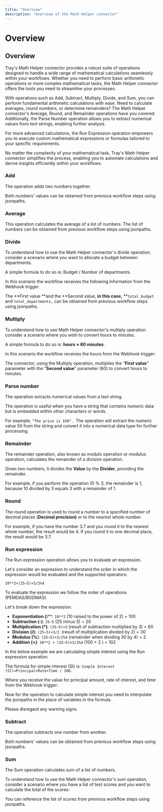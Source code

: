 ```yaml
---
title: "Overview"
description: "Overview of the Math Helper connector"
---
```


# Overview

## Overview

Tray's Math Helper connector provides a robust suite of operations designed to handle a wide range of mathematical calculations seamlessly within your workflows. Whether you need to perform basic arithmetic operations or more complex mathematical tasks, the Math Helper connector offers the tools you need to streamline your processes.

With operations such as Add, Subtract, Multiply, Divide, and Sum, you can perform fundamental arithmetic calculations with ease. Need to calculate averages, round numbers, or determine remainders? The Math Helper connector's Average, Round, and Remainder operations have you covered. Additionally, the Parse Number operation allows you to extract numerical values from text strings, enabling further analysis.

For more advanced calculations, the Run Expression operation empowers you to execute custom mathematical expressions or formulas tailored to your specific requirements.

No matter the complexity of your mathematical task, Tray's Math Helper connector simplifies the process, enabling you to automate calculations and derive insights efficiently within your workflows.

### Add

The operation adds two numbers together. 

Both numbers' values can be obtained from previous workflow steps using jsonpaths.

### Average

This operation calculates the average of a list of numbers. The list of numbers can be obtained from previous workflow steps using jsonpaths.

### Divide

To understand how to use the Math Helper connector's divide operation, consider a scenario where you want to allocate a budget between departments.

A simple formula to do so is: Budget / Number of departments.

In this scenario the workflow receives the following information from the Webhook trigger. 

The **First value **and the **Second value, **in this case,** **`total_budget` and `total_departments,` can be obtained from previous workflow steps using jsonpaths.

### Multiply

To understand how to use Math Helper connector's multiply operation consider a scenario where you wish to convert hours to minutes. 

A simple formula to do so is: **hours × 60 minutes**.

In this scenario the workflow receives the hours from the Webhook trigger:

The connector, using the Multiply operation, multiplies the "**First value**" parameter with the "**Second value**" parameter (60) to convert hours to minutes.

### Parse number

The operation extracts numerical values from a text string. 

The operation is useful when you have a string that contains numeric data but is embedded within other characters or words.

For example, `"The price is $50". `The operation will extract the numeric value 50 from the string and convert it into a numerical data type for further processing.

### Remainder

The remainder operation, also known as modulo operation or modulus operation, calculates the remainder of a division operation.

Given two numbers, it divides the **Value** by the **Divider**, providing the remainder.

For example, if you perform the operation 10 % 3, the remainder is 1, because 10 divided by 3 equals 3 with a remainder of 1.

### Round

The round operation is used to round a number to a specified number of decimal places (**Decimal precision)** or to the nearest whole number.

For example, if you have the number 3.7 and you round it to the nearest whole number, the result would be 4. If you round it to one decimal place, the result would be 3.7.

### Run expression

The Run expression operation allows you to evaluate an expression.

Let's consider an expression to understand the order in which the expression would be evaluated and  the supported operators: 

`10**2+(25−5)×3/2%4`

To evaluate the expression we follow the order of operations (PEMDAS/BODMAS). 

Let's break down the expression:

- **Exponentiation (**)**: `10**2` (10 raised to the power of 2) = 100
- **Subtraction (-)**: `25−5` (25 minus 5) = 20
- **Multiplication (*)**: `(25−5)×3` (result of subtraction multiplied by 3) = 60
- **Division (/):** `(25−5)×3/2 `(result of multiplication divided by 2) = 30
- **Modulus (%**): `(25−5)×3/2%4` (remainder when dividing 30 by 4) = 2
- **Addition (+)**:  `10**2 + (25−5)×3/2%4` (100 + 2 ) = 102

In the below example we are calculating simple interest using the Run expression operation.

The formula for simple interest (SI) is: `Simple Interest (SI)=Principal×Rate×Time / 100.`

Where you receive the value for principal amount, rate of interest, and time from the Webhook trigger:

Now for the operation to calculate simple interest you need to interpolate the jsonpaths in the place of variables in the formula. 

Please disregard any warning signs.

### Subtract

The operation subtracts one number from another.

Both numbers' values can be obtained from previous workflow steps using jsonpaths.

### Sum

The Sum operation calculates sum of a list of numbers.

To understand how to use the Math Helper connector's sum operation, consider a scenario where you have a list of test scores and you want to calculate the total of the scores: 

You can reference the list of scores from previous workflow steps using jsonpaths.
